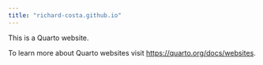 ```yaml
---
title: "richard-costa.github.io"
---
```


This is a Quarto website.

To learn more about Quarto websites visit <https://quarto.org/docs/websites>.
